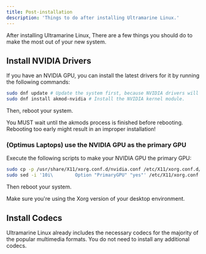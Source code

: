 ```yaml
---
title: Post-installation
description: 'Things to do after installing Ultramarine Linux.'
---
```


After installing Ultramarine Linux, There are a few things you should do to make the most out of your new system.

## Install NVIDIA Drivers

If you have an NVIDIA GPU, you can install the latest drivers for it by running the following commands:

```bash
sudo dnf update # Update the system first, because NVIDIA drivers will build using the latest kernel.
sudo dnf install akmod-nvidia # Install the NVIDIA kernel module.
```
Then, reboot your system.

<Alert type="warning">
  
You MUST wait until the akmods process is finished before rebooting. Rebooting too early might result in an improper installation!
  
 </Alert>

### (Optimus Laptops) use the NVIDIA GPU as the primary GPU

Execute the following scripts to make your NVIDIA GPU the primary GPU:

```bash
sudo cp -p /usr/share/X11/xorg.conf.d/nvidia.conf /etc/X11/xorg.conf.d/nvidia.conf
sudo sed -i '10i\        Option "PrimaryGPU" "yes"' /etc/X11/xorg.conf.d/nvidia.conf # Add PrimaryGPU = yes to the 10th line of the file.
```

Then reboot your system. 

Make sure you're using the Xorg version of your desktop environment.

## Install Codecs

Ultramarine Linux already includes the necessary codecs for the majority of the popular multimedia formats. You do not need to install any additional codecs.
